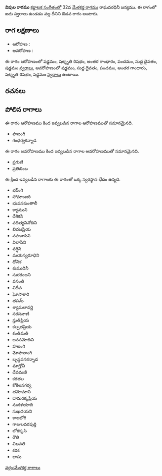 {{Infobox ragam
	| name          	= విపుల
	| synonym	    	= 
	| mela          	= 
	| chakra        	= 
	| janaka        	= 
	| type          	= ఔడవ
	| arohanam      	= {{svaraC|S|R3|G3|P|D1|S'}} 
	| avarohanam    	= {{svaraC|S'|D1|P|G3|R3|S}}
	| jeeva         	=
	| chhaya        	=
	| nyasa         	=
	| vishesha      	= 
	| equivalent  		= 
}}
{{కర్ణాటక సంగీత రాగాలు}}
'''విపుల రాగము''' [[కర్ణాటక సంగీతం]]లో 32వ [[మేళకర్త రాగము]] రాఘవరధినీ జన్యము.  ఈ రాగంలో ఐదు స్వరాలు ఉండడం వల్ల దీనిని ఔడవ రాగం అంటారు.


==రాగ లక్షణాలు==


* ఆరోహణ : {{svaraC|S|R3|G3|P|D1|S'}} 
* అవరోహణ : {{svaraC|S'|D1|P|G3|R3|S}}

ఈ రాగం ఆరోహణంలో షడ్జమం, షట్శృతి రిషభం, అంతర గాంధారం, పంచమం, సుద్ద దైవతం, షడ్జమం [[స్వరాలు]], అవరోహణంలో షడ్జమం, సుద్ద దైవతం, పంచమం, అంతర గాంధారం, షట్శృతి రిషభం, షడ్జమం [[స్వరాలు]] ఉంటాయి.

==రచనలు==



==పోలిన రాగాలు==
ఈ రాగం ఆరోహణము కింద ఇవ్వబడిన రాగాల ఆరోహణముతో సమానమైనది.
* హటంగి
* గంధర్వకన్నాడ

ఈ రాగం అవరోహణము కింద ఇవ్వబడిన రాగాల అవరోహణముతో సమానమైనది.
* ప్రగుణి
* ప్రతిబింబ

ఈ క్రింద ఇవ్వబడిన రాగాలకు ఈ రాగంతో ఒక్క స్వరస్థాన భేదం ఉన్నది.
* భర్ంగి
* సోమాంజరి
* భువనకుంతాలీ
* క్యాముని
* దేశికసి
* వదిత్యవినోదిని
* బిదజప్రియ
* సహవాసిని
* విలాసిని
* వర్షిని
* మయస్వరూధిని
* ధోనిక
* కుముదినీ
* సురరంజని
* వసంతి
* విదీవ
* ఘోసాకారి
* తపమ్
* శ్యామలావర్ణి
* సరసవాణి
* స్తుతిప్రియ
* కల్పతప్రియ
* కంతిమతి
* జనసమోదిని
* హటంగి
* మోహనాంగి
* బృన్దవనకన్నాడ
* మాగ్హోనీ
* దేవమణి
* కరతల
* కోకిలనగర్వ
* తమోమాని
* దామరక్కప్రియ
* సుదళయాది
* సుఖదయని
* కాలభోగి
* గాజులవరపుర్తి
* లోకక్కసి
* రౌతి
* విఖవతి
* కరక
* జాసు



[[వర్గం:మేళకర్త రాగాలు]]